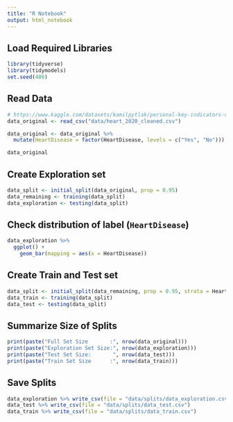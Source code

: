```yaml
---
title: "R Notebook"
output: html_notebook
---
```

## Load Required Libraries
```r
library(tidyverse)
library(tidymodels)
set.seed(400)
```

## Read Data
```r
# https://www.kaggle.com/datasets/kamilpytlak/personal-key-indicators-of-heart-disease
data_original <- read_csv("data/heart_2020_cleaned.csv")
```

```r
data_original <- data_original %>%
  mutate(HeartDisease = factor(HeartDisease, levels = c("Yes", "No")))
```

```r
data_original
```

## Create Exploration set
```r
data_split <- initial_split(data_original, prop = 0.95)
data_remaining <- training(data_split)
data_exploration <- testing(data_split)
```

## Check distribution of label (`HeartDisease`)
```r
data_exploration %>%
  ggplot() +
    geom_bar(mapping = aes(x = HeartDisease))
```

## Create Train and Test set
```r
data_split <- initial_split(data_remaining, prop = 0.95, strata = HeartDisease)
data_train <- training(data_split)
data_test <- testing(data_split)
```

## Summarize Size of Splits
```r
print(paste("Full Set Size       :", nrow(data_original)))
print(paste("Exploration Set Size:", nrow(data_exploration)))
print(paste("Test Set Size:       ", nrow(data_test)))
print(paste("Train Set Size      :", nrow(data_train)))
```

## Save Splits
```r
data_exploration %>% write_csv(file = "data/splits/data_exploration.csv")
data_test %>% write_csv(file = "data/splits/data_test.csv")
data_train %>% write_csv(file = "data/splits/data_train.csv")
```